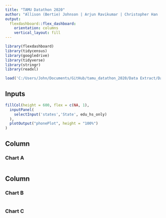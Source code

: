 ---
title: "TAMU Datathon 2020"
author: "Allison (Bertie) Johnson | Arjun Ravikumar | Christopher Han | John Schwenck"
output: 
  flexdashboard::flex_dashboard:
    orientation: columns
    vertical_layout: fill
---

```{r setup, include=FALSE}
library(flexdashboard)
library(tidycensus)
library(googledrive)
library(tidyverse)
library(stringr)
library(readxl)

load('C:/Users/John/Documents/GitHub/tamu_datathon_2020/Data Extract/Data/merge_no_ind.rda')

```

Inputs {.sidebar}
-----------------------------------------------------------------------
```{r}

fillCol(height = 600, flex = c(NA, 1), 
  inputPanel(
    selectInput('states','State', edu_hs_only)
  ),
  plotOutput("phonePlot", height = "100%")
)
```

Column {data-width=650}
-----------------------------------------------------------------------

### Chart A

```{r}

```

Column {data-width=350}
-----------------------------------------------------------------------

### Chart B

```{r}

```

### Chart C

```{r}

```

